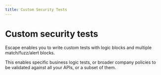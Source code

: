 ```yaml
---
title: Custom Security Tests
---
```


# Custom security tests

Escape enables you to write custom tests with logic blocks and multiple match/fuzz/alert blocks.

This enables specific business logic tests, or broader company policies to be validated against all your APIs, or a subset of them.

